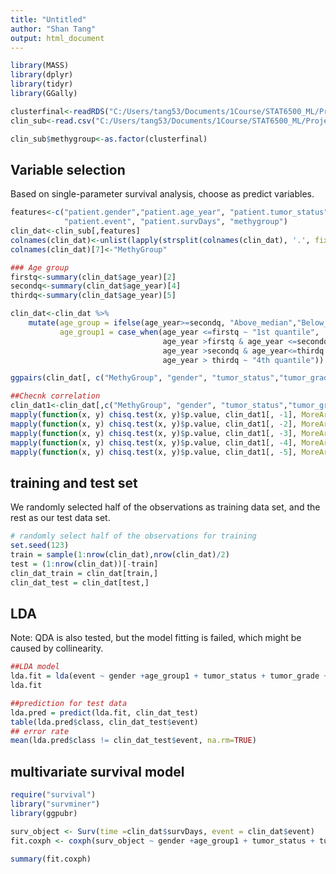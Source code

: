 ---
title: "Untitled"
author: "Shan Tang"
output: html_document
---

```{r setup, include=FALSE}
library(MASS)
library(dplyr)
library(tidyr)
library(GGally)

clusterfinal<-readRDS("C:/Users/tang53/Documents/1Course/STAT6500_ML/Project/data/clustersfinal.RDS")
clin_sub<-read.csv("C:/Users/tang53/Documents/1Course/STAT6500_ML/Project/data/clin_sub.csv", header = T)

clin_sub$methygroup<-as.factor(clusterfinal)
```

## Variable selection
Based on single-parameter survival analysis, choose as predict variables.
```{r, warning=FALSE}
features<-c("patient.gender","patient.age_year", "patient.tumor_status","patient.tumor_grade",
            "patient.event", "patient.survDays", "methygroup")
clin_dat<-clin_sub[,features]
colnames(clin_dat)<-unlist(lapply(strsplit(colnames(clin_dat), '.', fixed = TRUE), '[', 2))  ## remove 'patien.xxx' in the colnames
colnames(clin_dat)[7]<-"MethyGroup"

### Age group
firstq<-summary(clin_dat$age_year)[2]
secondq<-summary(clin_dat$age_year)[4]
thirdq<-summary(clin_dat$age_year)[5]

clin_dat<-clin_dat %>%
    mutate(age_group = ifelse(age_year>=secondq, "Above_median","Below_median"),
           age_group1 = case_when(age_year <=firstq ~ "1st quantile",
                                  age_year >firstq & age_year <=secondq ~ "2nd quantile",
                                  age_year >secondq & age_year<=thirdq ~ "3rd quantile",
                                  age_year > thirdq ~ "4th quantile"))

ggpairs(clin_dat[, c("MethyGroup", "gender", "tumor_status","tumor_grade","age_group1")])

##Checnk correlation
clin_dat1<-clin_dat[,c("MethyGroup", "gender", "tumor_status","tumor_grade","age_group1")]
mapply(function(x, y) chisq.test(x, y)$p.value, clin_dat1[, -1], MoreArgs=list(clin_dat1[,1]))
mapply(function(x, y) chisq.test(x, y)$p.value, clin_dat1[, -2], MoreArgs=list(clin_dat1[,2]))
mapply(function(x, y) chisq.test(x, y)$p.value, clin_dat1[, -3], MoreArgs=list(clin_dat1[,3]))
mapply(function(x, y) chisq.test(x, y)$p.value, clin_dat1[, -4], MoreArgs=list(clin_dat1[,4]))
mapply(function(x, y) chisq.test(x, y)$p.value, clin_dat1[, -5], MoreArgs=list(clin_dat1[,5]))
```


## training and test set
We randomly selected half of the observations as training data set, and the rest as our test data set.
```{r }
# randomly select half of the observations for training 
set.seed(123)
train = sample(1:nrow(clin_dat),nrow(clin_dat)/2)
test = (1:nrow(clin_dat))[-train]
clin_dat_train = clin_dat[train,]
clin_dat_test = clin_dat[test,]
```


## LDA
Note: QDA is also tested, but the model fitting is failed, which might be caused by collinearity. 
```{r LDA, warning=FALSE}
##LDA model
lda.fit = lda(event ~ gender +age_group1 + tumor_status + tumor_grade + MethyGroup, data = clin_dat_train)
lda.fit

##prediction for test data
lda.pred = predict(lda.fit, clin_dat_test)
table(lda.pred$class, clin_dat_test$event)
## error rate
mean(lda.pred$class != clin_dat_test$event, na.rm=TRUE)
```
## multivariate survival model
```{r}
require("survival")
library("survminer")
library(ggpubr)

surv_object <- Surv(time =clin_dat$survDays, event = clin_dat$event)
fit.coxph <- coxph(surv_object ~ gender +age_group1 + tumor_status + tumor_grade + MethyGroup, data = clin_dat)

summary(fit.coxph)
```

